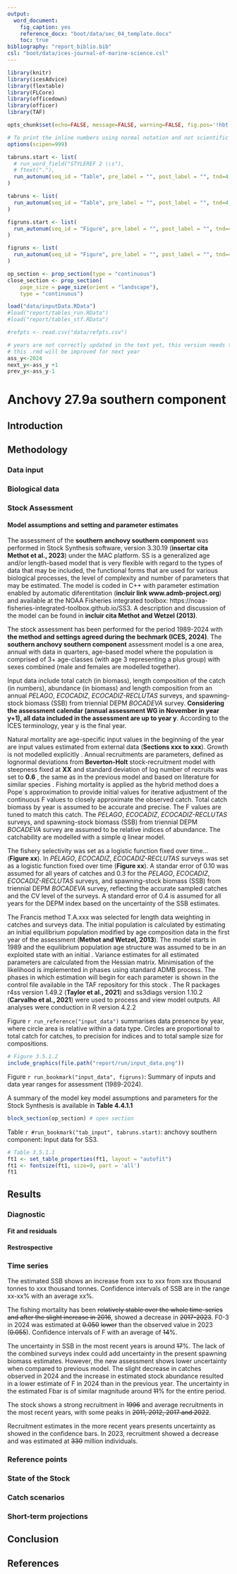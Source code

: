 ```yaml
---
output:
  word_document:
    fig_caption: yes
    reference_docx: "boot/data/sec_04_template.docx"
    toc: true
bibliography: "report_biblio.bib"
csl: "boot/data/ices-journal-of-marine-science.csl"
---
```


```r
library(knitr)
library(icesAdvice)
library(flextable)
library(FLCore)
library(officedown)
library(officer)
library(TAF)
```

```r
opts_chunk$set(echo=FALSE, message=FALSE, warning=FALSE, fig.pos='!hbt')

# To print the inline numbers using normal notation and not scientific notation.
options(scipen=999)

```

```r
tabruns.start <- list(
  # run_word_field("STYLEREF 2 \\s"), 
  # ftext("."),
  run_autonum(seq_id = "Table", pre_label = "", post_label = "", tnd=4, tns=".", start=1)
)

tabruns <- list(
  run_autonum(seq_id = "Table", pre_label = "", post_label = "", tnd=4, tns=".")
)

figruns.start <- list(
  run_autonum(seq_id = "Figure", pre_label = "", post_label = "", tnd=4, tns=".", start=1)
)

figruns <- list(
  run_autonum(seq_id = "Figure", pre_label = "", post_label = "", tnd=4, tns=".")
)
```


```r
op_section <- prop_section(type = "continuous")
close_section <- prop_section(
    page_size = page_size(orient = "landscape"), 
    type = "continuous")
```



```r
load("data/inputData.RData") 
#load("report/tables_run.RData")
#load("report/tables_stf.RData")

#refpts <- read.csv("data/refpts.csv")

# years are not correctly updated in the text yet, this version needs to be updated manually in word
# this .rmd will be improved for next year
ass_y<-2024
next_y<-ass_y +1
prev_y<-ass_y-1

```
# Anchovy 27.9a southern component

## Introduction

## Methodology

### Data input

### Biological data

### Stock Assessment

#### Model assumptions and setting and parameter estimates

The assessment of the **southern anchovy southern component** was performed in Stock Synthesis software, version 3.30.19 (**insertar cita Methot et al., 2023**) under the MAC platform. SS is a generalized age and/or length-based model that is very flexible with regard to the types of data that may be included, the functional forms that are used for various biological processes, the level of complexity and number of parameters that may be estimated. The model is coded in C++ with parameter estimation enabled by automatic diferentitation (**incluir link www.admb-project.org**) and available at the NOAA Fisheries integrated toolbox: https://noaa-fisheries-integrated-toolbox.github.io/SS3. A description and discussion of the model can be found in **incluir cita Methot and Wetzel (2013)**.

The stock assessment has been performed for the period 1989-2024 with **the method and settings agreed during the bechmark (ICES, 2024)**. The **southern anchovy southern component** assessment model is a one area, annual with data in quarters, age-based model where the population is comprised of 3+ age-classes (with age 3 representing a plus group) with sexes combined (male and females are modelled together).

Input data include total catch (in biomass), length composition of the catch (in numbers), abundance (in biomass) and length composition  from an annual *PELAGO*, *ECOCADIZ*, *ECOCADIZ-RECLUTAS* surveys, and spawning-stock biomass (SSB) from triennial DEPM *BOCADEVA* survey. **Considering the assessment calendar (annual assessment WG in November in year y+1), all data included in the assessment are up to year y**. According to the ICES terminology, year y is the final year.

Natural mortality are age-specific input values <!--(and weights-at-age and maturity-at-age) --> in the beginning of the year are input values estimated from external data (**Sections xxx to xxx**).  Growth is not modelled explicitly <!--Check if the growth estimate is accurate and update if necessary-->. Annual recruitments are parameters, defined as lognormal deviations from **Beverton-Holt** stock-recruitment model with steepness fixed at **XX** <!-- Check and update if necessary--> and standard deviation of log number of recruits was set to **0.6** <!-- Check and update if necessary-->, the same as in the previous model and based on literature for similar species <!-- Check and update if necessary-->. Fishing mortality is applied as the hybrid method does a Pope´s approximation to provide initial values for iterative adjustment of the continuous F values to closely approximate the observed catch. Total catch biomass by year is assumed to be accurate and precise. The F values are tuned to match this catch. The *PELAGO*, *ECOCADIZ*, *ECOCADIZ-RECLUTAS* surveys, and spawning-stock biomass (SSB) from triennial DEPM *BOCADEVA* survey are assumed to be relative indices of abundance. The catchability are modelled with a simple $q$ linear model.


The fishery selectivity was set as a logistic function fixed over time... <!-- se usan bloques de selectividad--> (**Figure xx**).  In 
*PELAGO*, *ECOCADIZ*, *ECOCADIZ-RECLUTAS* surveys was set as a logistic function fixed over time (**Figure xx**). A standar error of 0.10 was assumed for all years of catches and 0.3 for the *PELAGO*, *ECOCADIZ*, *ECOCADIZ-RECLUTAS* surveys, and spawning-stock biomass (SSB) from triennial DEPM *BOCADEVA* survey, reflecting the accurate sampled catches and the CV level of the surveys. A standard error of 0.4 is assumed for all years for the DEPM index based on the uncertainty of the SSB estimates.


The Francis method T.A.xxx was selected for length data weighting in catches and surveys data. The initial population is calculated by estimating an initial equilibrium population modified by age composition data in the first year of the assessment (**Methot and Wetzel, 2013**). The model starts in 1989 and the equilibrium population age structure was assumed to be in an exploited state with an initial <!--**catch of 30 000 tonnes – corresponding to the average Portuguese catches previous 5 years (1987-91) + average Spain catches first 5 years of data (1992-96)**-->. Variance estimates for all estimated parameters are calculated from the Hessian matrix. Minimisation of the likelihood is implemented in phases using standard ADMB process. The phases in which estimation will begin for each parameter is shown in the control file available in the TAF repository for this stock <!--(https://github.com/ices-taf/2024_hom.27.9a_assessment)-->. The R packages r4ss version 1.49.2 (**Taylor et al., 2021**) and ss3diags version 1.10.2 (**Carvalho et al., 2021**) were used to process and view model outputs. All analyses were conduction in R version 4.2.2 <!--revisar versiones-->

Figure `r run_reference("input_data")` summarises data presence by year, where circle area is relative within a data type. Circles are proportional to total catch for catches, to precision for indices and to total sample size for compositions.

```r
# Figure 3.5.1.2
include_graphics(file.path("report/run/input_data.png"))
```

Figure `r run_bookmark("input_data", figruns)`: Summary of inputs and data year ranges for assessment (1989-2024).



A summary of the model key model assumptions and parameters for the Stock Synthesis is available in **Table 4.4.1.1**

<!-- In this example, the text that needs to be reviewed and updated is marked in bold. -->
```r
block_section(op_section) # open section
```
 <!--las tablas las debo generar en el archivo report_run-->
Table `r #run_bookmark("tab_input", tabruns.start)`: anchovy southern component: Input data for SS3.

```r
# Table 3.5.1.1
ft1 <- set_table_properties(ft1, layout = "autofit")
ft1 <- fontsize(ft1, size=9, part = 'all')
ft1
```

\newpage

## Results

### Diagnostic 
#### Fit and residuals


#### Restrospective


### Time series

The estimated SSB shows an increase from xxx to xxx <!--years--> from xxx thousand tonnes to xxx thousand tonnes. Confidence intervals of SSB are in the range xx-xx% with an average xx%.

The fishing mortality has been ~~relatively stable over the whole time-series and after the slight increase in 2016~~, showed a decrease in ~~2017-2023~~. F0-3 in 2024 was estimated at ~~0.050~~  ~~lower~~ than the observed value in 2023 (~~0.055~~). Confidence intervals of F with an average of ~~14~~%.

The uncertainty in SSB in the most recent years is around ~~17~~%. The lack of the combined surveys index could add uncertainty in the present spawning biomass estimates. However, the new assessment shows lower uncertainty when compared to previous model. The slight decrease in catches observed in 2024 and the increase in estimated stock abundance resulted in a lower estimate of F in 2024 than in the previous year. The uncertainty in the estimated Fbar is of similar magnitude around ~~11~~% for the entire period.

The stock shows a strong recruitment in ~~1996~~ and average recruitments in the most recent years, with some peaks in ~~2011, 2012, 2017 and 2022~~.

Recruitment estimates in the more recent years presents uncertainty as showed in the confidence bars. In 2023, recruitment showed a decrease and was estimated at ~~330~~ million individuals.


### Reference points

### State of the Stock



### Catch scenarios



### Short-term projections


## Conclusion

## References
